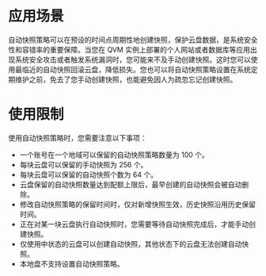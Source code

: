 # 应用场景

自动快照策略可以在预设的时间点周期性地创建快照，保护云盘数据，是系统安全性和容错率的重要保障。当您在 QVM 实例上部署的个人网站或者数据库等应用出现系统安全攻击或者触发系统漏洞时，您可能来不及手动创建快照。这时您可以使用最临近的自动快照回滚云盘，降低损失。您也可以将自动快照策略设置在系统定期维护之前，免去了您手动创建快照，也能避免因人为疏忽忘记创建快照。

# 使用限制

使用自动快照策略时，您需要注意以下事项：
- 一个账号在一个地域可以保留的自动快照策略数量为 100 个。
- 每块云盘可以保留的手动快照为 256 个。
- 每块云盘可以保留的自动快照个数为 64 个。
- 云盘保留的自动快照数量达到配额上限后，最早创建的自动快照会被自动删除。
- 修改自动快照策略的保留时间时，仅对新增快照生效，历史快照沿用历史保留时间。
- 正在对某一块云盘执行自动快照时，您需要等待自动快照完成后，才能手动创建快照。
- 仅使用中状态的云盘可以创建自动快照，其他状态下的云盘无法创建自动快照。
- 本地盘不支持设置自动快照策略。